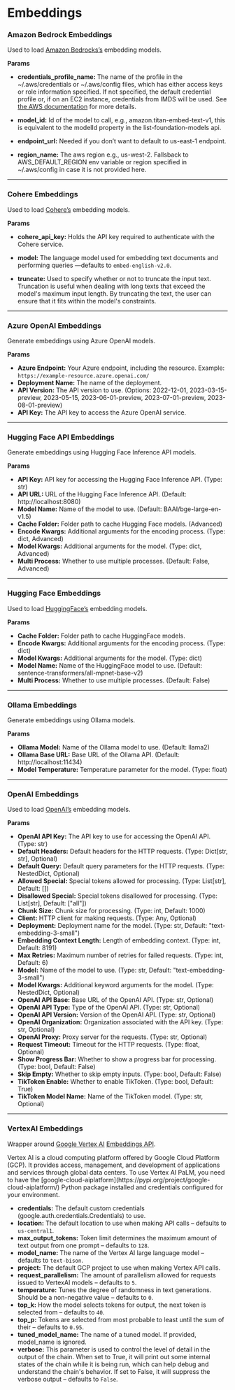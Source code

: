 
# Embeddings

### Amazon Bedrock Embeddings

Used to load [Amazon Bedrocks’s](https://aws.amazon.com/bedrock/) embedding models.

**Params**

- **credentials_profile_name:** The name of the profile in the ~/.aws/credentials or ~/.aws/config files, which has either access keys or role information specified. If not specified, the default credential profile or, if on an EC2 instance, credentials from IMDS will be used. See [the AWS documentation](https://boto3.amazonaws.com/v1/documentation/api/latest/guide/credentials.html) for more details.

- **model_id:** Id of the model to call, e.g., amazon.titan-embed-text-v1, this is equivalent to the modelId property in the list-foundation-models api.

- **endpoint_url:** Needed if you don’t want to default to us-east-1 endpoint.

- **region_name:** The aws region e.g., us-west-2. Fallsback to AWS_DEFAULT_REGION env variable or region specified in ~/.aws/config in case it is not provided here.

---

### Cohere Embeddings

Used to load [Cohere’s](https://cohere.com/) embedding models.

**Params**

- **cohere_api_key:** Holds the API key required to authenticate with the Cohere service.

- **model:** The language model used for embedding text documents and performing queries —defaults to `embed-english-v2.0`.

- **truncate:** Used to specify whether or not to truncate the input text. Truncation is useful when dealing with long texts that exceed the model's maximum input length. By truncating the text, the user can ensure that it fits within the model's constraints.

---

### Azure OpenAI Embeddings

Generate embeddings using Azure OpenAI models.

**Params**

- **Azure Endpoint:** Your Azure endpoint, including the resource. Example: `https://example-resource.azure.openai.com/`
- **Deployment Name:** The name of the deployment.
- **API Version:** The API version to use. (Options: 2022-12-01, 2023-03-15-preview, 2023-05-15, 2023-06-01-preview, 2023-07-01-preview, 2023-08-01-preview)
- **API Key:** The API key to access the Azure OpenAI service.

---

### Hugging Face API Embeddings

Generate embeddings using Hugging Face Inference API models.

**Params**

- **API Key:** API key for accessing the Hugging Face Inference API. (Type: str)
- **API URL:** URL of the Hugging Face Inference API. (Default: http://localhost:8080)
- **Model Name:** Name of the model to use. (Default: BAAI/bge-large-en-v1.5)
- **Cache Folder:** Folder path to cache Hugging Face models. (Advanced)
- **Encode Kwargs:** Additional arguments for the encoding process. (Type: dict, Advanced)
- **Model Kwargs:** Additional arguments for the model. (Type: dict, Advanced)
- **Multi Process:** Whether to use multiple processes. (Default: False, Advanced)

---

### Hugging Face Embeddings

Used to load [HuggingFace’s](https://huggingface.co) embedding models.

**Params**

- **Cache Folder:** Folder path to cache HuggingFace models.
- **Encode Kwargs:** Additional arguments for the encoding process. (Type: dict)
- **Model Kwargs:** Additional arguments for the model. (Type: dict)
- **Model Name:** Name of the HuggingFace model to use. (Default: sentence-transformers/all-mpnet-base-v2)
- **Multi Process:** Whether to use multiple processes. (Default: False)

---

### Ollama Embeddings

Generate embeddings using Ollama models.

**Params**

- **Ollama Model:** Name of the Ollama model to use. (Default: llama2)
- **Ollama Base URL:** Base URL of the Ollama API. (Default: http://localhost:11434)
- **Model Temperature:** Temperature parameter for the model. (Type: float)

---

### OpenAI Embeddings

Used to load [OpenAI’s](https://openai.com/) embedding models.

**Params**

- **OpenAI API Key:** The API key to use for accessing the OpenAI API. (Type: str)
- **Default Headers:** Default headers for the HTTP requests. (Type: Dict[str, str], Optional)
- **Default Query:** Default query parameters for the HTTP requests. (Type: NestedDict, Optional)
- **Allowed Special:** Special tokens allowed for processing. (Type: List[str], Default: [])
- **Disallowed Special:** Special tokens disallowed for processing. (Type: List[str], Default: ["all"])
- **Chunk Size:** Chunk size for processing. (Type: int, Default: 1000)
- **Client:** HTTP client for making requests. (Type: Any, Optional)
- **Deployment:** Deployment name for the model. (Type: str, Default: "text-embedding-3-small")
- **Embedding Context Length:** Length of embedding context. (Type: int, Default: 8191)
- **Max Retries:** Maximum number of retries for failed requests. (Type: int, Default: 6)
- **Model:** Name of the model to use. (Type: str, Default: "text-embedding-3-small")
- **Model Kwargs:** Additional keyword arguments for the model. (Type: NestedDict, Optional)
- **OpenAI API Base:** Base URL of the OpenAI API. (Type: str, Optional)
- **OpenAI API Type:** Type of the OpenAI API. (Type: str, Optional)
- **OpenAI API Version:** Version of the OpenAI API. (Type: str, Optional)
- **OpenAI Organization:** Organization associated with the API key. (Type: str, Optional)
- **OpenAI Proxy:** Proxy server for the requests. (Type: str, Optional)
- **Request Timeout:** Timeout for the HTTP requests. (Type: float, Optional)
- **Show Progress Bar:** Whether to show a progress bar for processing. (Type: bool, Default: False)
- **Skip Empty:** Whether to skip empty inputs. (Type: bool, Default: False)
- **TikToken Enable:** Whether to enable TikToken. (Type: bool, Default: True)
- **TikToken Model Name:** Name of the TikToken model. (Type: str, Optional)

---

### VertexAI Embeddings

Wrapper around [Google Vertex AI](https://cloud.google.com/vertex-ai) [Embeddings API](https://cloud.google.com/vertex-ai/docs/generative-ai/embeddings/get-text-embeddings).

<Admonition type="info">
Vertex AI is a cloud computing platform offered by Google Cloud Platform (GCP). It provides access, management, and development of applications and services through global data centers. To use Vertex AI PaLM, you need to have the [google-cloud-aiplatform](https://pypi.org/project/google-cloud-aiplatform/) Python package installed and credentials configured for your environment.
</Admonition>

- **credentials:** The default custom credentials (google.auth.credentials.Credentials) to use.
- **location:** The default location to use when making API calls – defaults to `us-central1`.
- **max_output_tokens:** Token limit determines the maximum amount of text output from one prompt – defaults to `128`.
- **model_name:** The name of the Vertex AI large language model – defaults to `text-bison`.
- **project:** The default GCP project to use when making Vertex API calls.
- **request_parallelism:** The amount of parallelism allowed for requests issued to VertexAI models – defaults to `5`.
- **temperature:** Tunes the degree of randomness in text generations. Should be a non-negative value – defaults to `0`.
- **top_k:** How the model selects tokens for output, the next token is selected from – defaults to `40`.
- **top_p:** Tokens are selected from most probable to least until the sum of their – defaults to `0.95`.
- **tuned_model_name:** The name of a tuned model. If provided, model_name is ignored.
- **verbose:** This parameter is used to control the level of detail in the output of the chain. When set to True, it will print out some internal states of the chain while it is being run, which can help debug and understand the chain's behavior. If set to False, it will suppress the verbose output – defaults to `False`.

